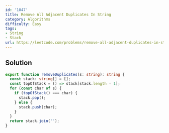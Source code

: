 ```yaml
---
id: '1047'
title: Remove All Adjacent Duplicates In String
category: Algorithms
difficulty: Easy
tags:
- String
- Stack
url: https://leetcode.com/problems/remove-all-adjacent-duplicates-in-string
---
```


## Solution

```typescript filename="solution.ts" copy
export function removeDuplicates(s: string): string {
  const stack: string[] = [];
  const topOfStack = () => stack[stack.length - 1];
  for (const char of s) {
    if (topOfStack() === char) {
      stack.pop();
    } else {
      stack.push(char);
    }
  }
  return stack.join('');
}
```

